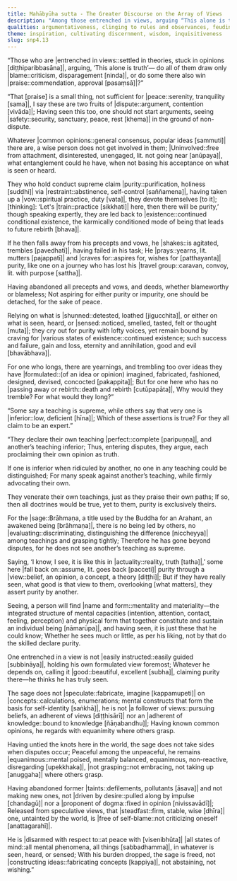 ```yaml
---
title: Mahābyūha sutta - The Greater Discourse on the Array of Views
description: "Among those entrenched in views, arguing “This alone is truth,” the Buddha calls praise won by such to be a small matter. Seeing safety in the ground of non-dispute, the wise do not seek purity by precepts and vows or by what is seen, heard, or sensed. The sage ends craving for various states of existence and stands equanimous."
qualities: argumentativeness, clinging to rules and observances, feuding, personal existence, safety, tranquility, perturbation, craving, self-making, equanimity, tranquility, wisdom, stubbornness, attachment, free from attachment
theme: inspiration, cultivating discernment, wisdom, inquisitiveness
slug: snp4.13
---
```


“Those who are |entrenched in views::settled in theories, stuck in opinions [diṭṭhiparibbasāna]|,
arguing, ‘This alone is truth’—
do all of them draw only |blame::criticism, disparagement [ninda]|,
or do some there also win |praise::commendation, approval [pasaṃsā]|?”

“That [praise] is a small thing, not sufficient for |peace::serenity, tranquility [sama]|,
I say these are two fruits of |dispute::argument, contention [vivāda]|;
Having seen this too, one should not start arguments,
seeing |safety::security, sanctuary, peace, rest [khema]| in the ground of non-dispute.

Whatever |common opinions::general consensus, popular ideas [sammuti]| there are,
a wise person does not get involved in them;
|Uninvolved::free from attachment, disinterested, unengaged, lit. not going near [anūpaya]|, what entanglement could he have,
when not basing his acceptance on what is seen or heard.

They who hold conduct supreme claim |purity::purification, holiness [suddhi]| via |restraint::abstinence, self-control [saññamena]|,
having taken up a |vow::spiritual practice, duty [vata]|, they devote themselves [to it];
[thinking]: ‘Let's |train::practice [sikkhati]| here, then there will be purity,’
though speaking expertly, they are led back to |existence::continued conditional existence, the karmically conditioned mode of being that leads to future rebirth [bhava]|.

If he then falls away from his precepts and vows,
he |shakes::is agitated, trembles [pavedhatī]|, having failed in his task;
He |prays::yearns, lit. mutters [pajappatī]| and |craves for::aspires for, wishes for [patthayanta]| purity,
like one on a journey who has lost his |travel group::caravan, convoy, lit. with purpose [sattha]|.

Having abandoned all precepts and vows,
and deeds, whether blameworthy or blameless;
Not aspiring for either purity or impurity,
one should be detached, for the sake of peace.

Relying on what is |shunned::detested, loathed [jigucchita]|,
or either on what is seen, heard, or |sensed::noticed, smelled, tasted, felt or thought [muta]|;
they cry out for purity with lofty voices,
yet remain bound by craving for |various states of existence::continued existence; such success and failure, gain and loss, eternity and annihilation, good and evil [bhavābhava]|.

For one who longs, there are yearnings,
and trembling too over ideas they have |formulated::(of an idea or opinion) imagined, fabricated, fashioned, designed, devised, concocted [pakappita]|;
But for one here who has no |passing away or rebirth::death and rebirth [cutūpapāta]|,
Why would they tremble? For what would they long?”

“Some say a teaching is supreme,
while others say that very one is |inferior::low, deficient [hīna]|;
Which of these assertions is true?
For they all claim to be an expert.”

“They declare their own teaching |perfect::complete [paripuṇṇa]|,
and another’s teaching inferior;
Thus, entering disputes, they argue,
each proclaiming their own opinion as truth.

If one is inferior when ridiculed by another,
no one in any teaching could be distinguished;
For many speak against another’s teaching,
while firmly advocating their own.

They venerate their own teachings,
just as they praise their own paths;
If so, then all doctrines would be true,
yet to them, purity is exclusively theirs.

For the |sage::Brāhmaṇa, a title used by the Buddha for an Arahant, an awakened being [brāhmaṇa]|, there is no being led by others,
no |evaluating::discriminating, distinguishing the difference [niccheyya]| among teachings and grasping tightly;
Therefore he has gone beyond disputes,
for he does not see another’s teaching as supreme.

Saying, ‘I know, I see, it is like this in |actuality::reality, truth [tatha]|,’
some here |fall back on::assume, lit. goes back [pacceti]| purity through a |view::belief, an opinion, a concept, a theory [diṭṭhi]|;
But if they have really seen, what good is that view to them,
overlooking [what matters], they assert purity by another.

Seeing, a person will find |name and form::mentality and materiality—the integrated structure of mental capacities (intention, attention, contact, feeling, perception) and physical form that together constitute and sustain an individual being [nāmarūpa]|,
and having seen, it is just these that he could know;
Whether he sees much or little, as per his liking,
not by that do the skilled declare purity.

One entrenched in a view is not |easily instructed::easily guided [subbināya]|,
holding his own formulated view foremost;
Whatever he depends on, calling it |good::beautiful, excellent [subha]|,
claiming purity there—he thinks he has truly seen.

The sage does not |speculate::fabricate, imagine [kappamupeti]| on |concepts::calculations, enumerations; mental constructs that form the basis for self-identity [saṅkhā]|,
he is not |a follower of views::pursuing beliefs, an adherent of views [diṭṭhisārī]| nor an |adherent of knowledge::bound to knowledge [ñāṇabandhu]|;
Having known common opinions,
he regards with equanimity where others grasp.

Having untied the knots here in the world,
the sage does not take sides when disputes occur;
Peaceful among the unpeaceful, he remains |equanimous::mental poised, mentally balanced, equanimous, non-reactive, disregarding [upekkhaka]|,
|not grasping::not embracing, not taking up [anuggaha]| where others grasp.

Having abandoned former |taints::defilements, pollutants [āsava]| and not making new ones,
not |driven by desire::pulled along by impulse [chandagū]| nor a |proponent of dogma::fixed in opinion [nivissavādī]|;
Released from speculative views, that |steadfast::firm, stable, wise [dhīra]| one,
untainted by the world, is |free of self-blame::not criticizing oneself [anattagarahī]|.

He is |disarmed with respect to::at peace with [visenibhūta]| |all states of mind::all mental phenomena, all things [sabbadhamma]|,
in whatever is seen, heard, or sensed;
With his burden dropped, the sage is freed,
not |constructing ideas::fabricating concepts [kappiya]|, not abstaining, not wishing.”